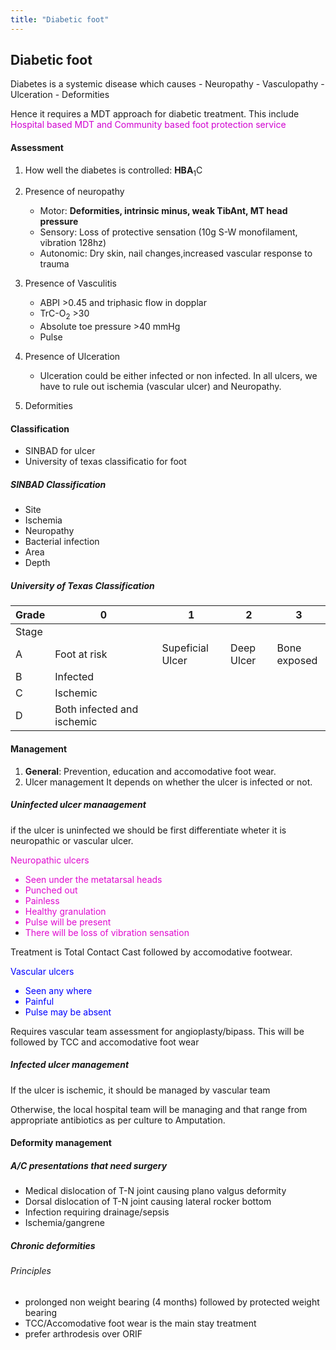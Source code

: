 ```yaml
---
title: "Diabetic foot"
---
```


## Diabetic foot

Diabetes is a systemic disease which causes - Neuropathy - Vasculopathy - Ulceration - Deformities

Hence it requires a MDT approach for diabetic treatment. This include <font color = "diamond">Hospital based MDT and Community based foot protection service</font>

#### Assessment

1.  How well the diabetes is controlled: **HBA**<sub>1</sub>C

2.  Presence of neuropathy

    -   Motor: **Deformities, intrinsic minus, weak TibAnt, MT head pressure**
    -   Sensory: Loss of protective sensation (10g S-W monofilament, vibration 128hz)
    -   Autonomic: Dry skin, nail changes,increased vascular response to trauma

3.  Presence of Vasculitis

    -   ABPI >0.45 and triphasic flow in dopplar
    -   TrC-O<sub>2</sub> >30
    -   Absolute toe pressure >40 mmHg
    -   Pulse

4.  Presence of Ulceration

    -   Ulceration could be either infected or non infected. In all ulcers, we have to rule out ischemia (vascular ulcer) and Neuropathy.

5.  Deformities

#### Classification

-   SINBAD for ulcer
-   University of texas classificatio for foot

##### SINBAD Classification

-   Site
-   Ischemia
-   Neuropathy
-   Bacterial infection
-   Area
-   Depth

##### University of Texas Classification

| Grade | 0                          | 1                | 2          | 3            |
|-------|----------------------------|------------------|------------|--------------|
| Stage |                            |                  |            |              |
| A     | Foot at risk               | Supeficial Ulcer | Deep Ulcer | Bone exposed |
| B     | Infected                   |                  |            |              |
| C     | Ischemic                   |                  |            |              |
| D     | Both infected and ischemic |                  |            |              |

#### Management

1.  **General**: Prevention, education and accomodative foot wear.
2.  Ulcer management It depends on whether the ulcer is infected or not.

##### Uninfected ulcer manaagement

if the ulcer is uninfected we should be first differentiate wheter it is neuropathic or vascular ulcer.

<font color = "emerald"> Neuropathic ulcers

-   Seen under the metatarsal heads
-   Punched out
-   Painless
-   Healthy granulation
-   Pulse will be present
-   There will be loss of vibration sensation </font>

Treatment is Total Contact Cast followed by accomodative footwear.

<font color="blue"> Vascular ulcers

-   Seen any where
-   Painful
-   Pulse may be absent</font>

Requires vascular team assessment for angioplasty/bipass. This will be followed by TCC and accomodative foot wear

##### Infected ulcer management

If the ulcer is ischemic, it should be managed by vascular team

Otherwise, the local hospital team will be managing and that range from appropriate antibiotics as per culture to Amputation.

#### Deformity management

##### A/C presentations that need surgery

-   Medical dislocation of T-N joint causing plano valgus deformity
-   Dorsal dislocation of T-N joint causing lateral rocker bottom
-   Infection requiring drainage/sepsis
-   Ischemia/gangrene

##### Chronic deformities

###### Principles

-   prolonged non weight bearing (4 months) followed by protected weight bearing
-   TCC/Accomodative foot wear is the main stay treatment
-   prefer arthrodesis over ORIF